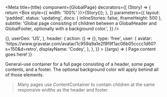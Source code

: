 

<Meta
  title={title}
  component={GlobalPage}
  decorators={[
    (Story) => {
      return <Box style={{ width: '100%' }}>{Story()}</Box>;
    },
  ]}
  parameters={{
    layout: 'padded',
    status: 'updating',
    docs: { inlineStories: false, iframeHeight: 500 },
    subtitle:
      'Global page consisting of children between a GlobalHeader and GlobalFooter, optionally with a background color.',
  }}
/>

<Canvas>
  <Story
    name="GlobalPage"
    args={{
      footer: {
        onClick: () => {},
        userGeo: 'US',
      },
      header: {
        action: () => {},
        type: 'free',
        user: {
          avatar:
            'https://www.gravatar.com/avatar/1c959a9a1e2f9f9f1ac06b05cccc1d60?s=150&d=retro',
          displayName: 'Codey',
        },
      },
    }}
  >
    {(args) => (
      <Box position="relative" zIndex={0}>
        <GlobalPage {...args}>
          <ContentContainer>
            <Text as="h1">Page content goes here!</Text>
          </ContentContainer>
        </GlobalPage>
      </Box>
    )}
  </Story>
</Canvas>

General-use container for a full page consisting of a header, some page contents, and a footer.
The optional background color will apply behind all of those elements.

<PropsTable story="GlobalPage" />

> Many pages use <LinkTo kind='Layouts/ContentContainer'>ContentContainer</LinkTo> to contain children at the same responsive widths as the header and footer.
